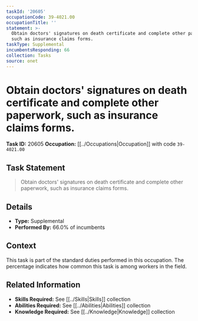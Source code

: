 ```yaml
---
taskId: '20605'
occupationCode: 39-4021.00
occupationTitle: ''
statement: >-
  Obtain doctors' signatures on death certificate and complete other paperwork,
  such as insurance claims forms.
taskType: Supplemental
incumbentsResponding: 66
collection: Tasks
source: onet
---
```

# Obtain doctors' signatures on death certificate and complete other paperwork, such as insurance claims forms.

**Task ID:** 20605
**Occupation:** [[../Occupations|Occupation]] with code `39-4021.00`

## Task Statement

> Obtain doctors' signatures on death certificate and complete other paperwork, such as insurance claims forms.

## Details

- **Type:** Supplemental
- **Performed By:** 66.0% of incumbents

## Context

This task is part of the standard duties performed in this occupation. The percentage indicates how common this task is among workers in the field.

## Related Information

- **Skills Required:** See [[../Skills|Skills]] collection
- **Abilities Required:** See [[../Abilities|Abilities]] collection
- **Knowledge Required:** See [[../Knowledge|Knowledge]] collection
